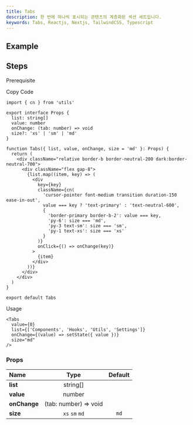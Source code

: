 ```yaml
---
title: Tabs
description: 한 번에 하나씩 표시되는 콘텐츠의 계층화된 섹션 세트입니다.
keywords: Tabs, Reactjs, Nextjs, TailwindCSS, Typescript
---
```


## Example

<Storybook url="https://workshop.dongwook.kim/?path=/docs/components-tabs-v1--docs" />

## Steps

<Steps>

<Step>Prerequisite</Step>

<Blocks>
  <LinkBlock icon="utils" name="cn" slug="/utils/cn" />
</Blocks>

<Step>Copy Code</Step>

```tsx title="components/Tabs/index.tsx"
import { cn } from 'utils'

export interface Props {
  list: string[]
  value: number
  onChange: (tab: number) => void
  size?: 'xs' | 'sm' | 'md'
}

function Tabs({ list, value, onChange, size = 'md' }: Props) {
  return (
    <div className="relative border-b border-neutral-200 dark:border-neutral-700">
      <div className="flex gap-8">
        {list.map((item, key) => (
          <div
            key={key}
            className={cn(
              'cursor-pointer font-medium transition duration-150 ease-in-out',
              value === key ? 'text-primary' : 'text-neutral-600',
              {
                'border-primary border-b-2': value === key,
                'py-6': size === 'md',
                'py-3 text-sm': size === 'sm',
                'py-1 text-xs': size === 'xs'
              }
            )}
            onClick={() => onChange(key)}
          >
            {item}
          </div>
        ))}
      </div>
    </div>
  )
}

export default Tabs
```

<Step>Usage</Step>

```tsx
<Tabs
  value={0}
  list={['Components', 'Hooks', 'Utils', 'Settings']}
  onChange={(value) => setState({ value })}
  size="md"
/>
```

</Steps>

### Props

| Name                     |         Type          | Default |
| :----------------------- | :-------------------: | :-----: |
| **list**<Required />     |       string[]        |         |
| **value**<Required />    |        number         |         |
| **onChange**<Required /> | (tab: number) => void |         |
| **size**                 |    `xs` `sm` `md`     |  `md`   |
